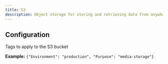 ```yaml
---
title: S3
description: Object storage for storing and retrieving data from anywhere
---
```


## Configuration

<ParamField path="tags" type="map(string)">
  Tags to apply to the S3 bucket
  
  **Example:** `{"Environment": "production", "Purpose": "media-storage"}`
</ParamField>
